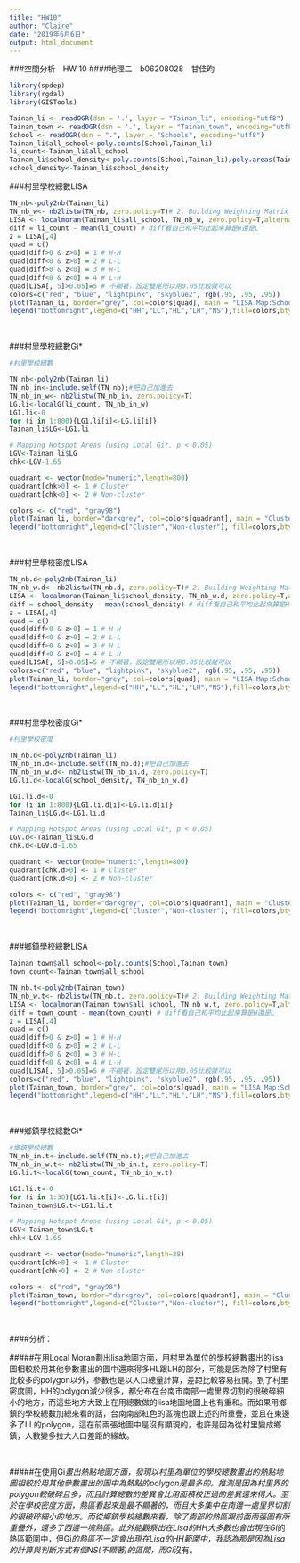 ```yaml
---
title: "HW10"
author: "Claire"
date: "2019年6月6日"
output: html_document
---
```

###空間分析　HW 10
####地理二　b06208028　甘佳昀

```r
library(spdep)
library(rgdal)
library(GISTools)

Tainan_li <- readOGR(dsn = '.', layer = "Tainan_li", encoding="utf8")
Tainan_town <- readOGR(dsn = '.', layer = "Tainan_town", encoding="utf8")
School <- readOGR(dsn = ".", layer = "Schools", encoding="utf8")
Tainan_li$all_school<-poly.counts(School,Tainan_li)
li_count<-Tainan_li$all_school
Tainan_li$school_density<-poly.counts(School,Tainan_li)/poly.areas(Tainan_li)*10^6
school_density<-Tainan_li$school_density
```

###村里學校總數LISA
```r
TN_nb<-poly2nb(Tainan_li)
TN_nb_w<- nb2listw(TN_nb, zero.policy=T)# 2. Building Weighting Matrix
LISA <- localmoran(Tainan_li$all_school, TN_nb_w, zero.policy=T,alternative = 'two.sided')
diff = li_count - mean(li_count) # diff看自己和平均比起來算是H還是L
z = LISA[,4]
quad = c()
quad[diff>0 & z>0] = 1 # H-H
quad[diff<0 & z>0] = 2 # L-L
quad[diff>0 & z<0] = 3 # H-L
quad[diff<0 & z<0] = 4 # L-H
quad[LISA[, 5]>0.05]=5 # 不顯著，設定雙尾所以用0.05比較就可以
colors=c("red", "blue", "lightpink", "skyblue2", rgb(.95, .95, .95))
plot(Tainan_li, border="grey", col=colors[quad], main = "LISA Map:School counts by li")
legend("bottomright",legend=c("HH","LL","HL","LH","NS"),fill=colors,bty="n",cex=0.7,y.intersp=1,x.intersp=1)

```
<br/>

###村里學校總數Gi*
```r
#村里學校總數

TN_nb<-poly2nb(Tainan_li)
TN_nb_in<-include.self(TN_nb);#把自己加進去
TN_nb_in_w<- nb2listw(TN_nb_in, zero.policy=T)
LG.li<-localG(li_count, TN_nb_in_w)
LG1.li<-0
for (i in 1:800){LG1.li[i]<-LG.li[i]}
Tainan_li$LG<-LG1.li

# Mapping Hotspot Areas (using Local Gi*, p < 0.05)
LGV<-Tainan_li$LG
chk<-LGV-1.65

quadrant <- vector(mode="numeric",length=800)
quadrant[chk>0] <- 1 # Cluster
quadrant[chk<0] <- 2 # Non-cluster

colors <- c("red", "gray98")
plot(Tainan_li, border="darkgrey", col=colors[quadrant], main = "Cluster Map: School counts by li")
legend("bottomright",legend=c("Cluster","Non-cluster"), fill=colors,bty="n",cex=0.7,y.intersp=1,x.intersp=1)
```

<br/>

###村里學校密度LISA
```r
TN_nb.d<-poly2nb(Tainan_li)
TN_nb_w.d<- nb2listw(TN_nb.d, zero.policy=T)# 2. Building Weighting Matrix
LISA <- localmoran(Tainan_li$school_density, TN_nb_w.d, zero.policy=T,alternative = 'two.sided')
diff = school_density - mean(school_density) # diff看自己和平均比起來算是H還是L
z = LISA[,4]
quad = c()
quad[diff>0 & z>0] = 1 # H-H
quad[diff<0 & z>0] = 2 # L-L
quad[diff>0 & z<0] = 3 # H-L
quad[diff<0 & z<0] = 4 # L-H
quad[LISA[, 5]>0.05]=5 # 不顯著，設定雙尾所以用0.05比較就可以
colors=c("red", "blue", "lightpink", "skyblue2", rgb(.95, .95, .95))
plot(Tainan_li, border="grey", col=colors[quad], main = "LISA Map:School counts by li")
legend("bottomright",legend=c("HH","LL","HL","LH","NS"),fill=colors,bty="n",cex=0.7,y.intersp=1,x.intersp=1)
```
<br/>


###村里學校密度Gi*
```r
#村里學校密度

TN_nb.d<-poly2nb(Tainan_li)
TN_nb_in.d<-include.self(TN_nb.d);#把自己加進去
TN_nb_in_w.d<- nb2listw(TN_nb_in.d, zero.policy=T)
LG.li.d<-localG(school_density, TN_nb_in_w.d)

LG1.li.d<-0
for (i in 1:800){LG1.li.d[i]<-LG.li.d[i]}
Tainan_li$LG.d<-LG1.li.d

# Mapping Hotspot Areas (using Local Gi*, p < 0.05)
LGV.d<-Tainan_li$LG.d
chk.d<-LGV.d-1.65

quadrant <- vector(mode="numeric",length=800)
quadrant[chk.d>0] <- 1 # Cluster
quadrant[chk.d<0] <- 2 # Non-cluster

colors <- c("red", "gray98")
plot(Tainan_li, border="darkgrey", col=colors[quadrant], main = "Cluster Map: School density by li")
legend("bottomright",legend=c("Cluster","Non-cluster"), fill=colors,bty="n",cex=0.7,y.intersp=1,x.intersp=1)
```

<br/>

###鄉鎮學校總數LISA
```r
Tainan_town$all_school<-poly.counts(School,Tainan_town)
town_count<-Tainan_town$all_school

TN_nb.t<-poly2nb(Tainan_town)
TN_nb_w.t<- nb2listw(TN_nb.t, zero.policy=T)# 2. Building Weighting Matrix
LISA <- localmoran(Tainan_town$all_school, TN_nb_w.t, zero.policy=T,alternative = 'two.sided')
diff = town_count - mean(town_count) # diff看自己和平均比起來算是H還是L
z = LISA[,4]
quad = c()
quad[diff>0 & z>0] = 1 # H-H
quad[diff<0 & z>0] = 2 # L-L
quad[diff>0 & z<0] = 3 # H-L
quad[diff<0 & z<0] = 4 # L-H
quad[LISA[, 5]>0.05]=5 # 不顯著，設定雙尾所以用0.05比較就可以
colors=c("red", "blue", "lightpink", "skyblue2", rgb(.95, .95, .95))
plot(Tainan_town, border="grey", col=colors[quad], main = "LISA Map:School counts by li")
legend("bottomright",legend=c("HH","LL","HL","LH","NS"),fill=colors,bty="n",cex=0.7,y.intersp=1,x.intersp=1)
```

<br/>

###鄉鎮學校總數Gi*
```r
#鄉鎮學校總數
TN_nb_in.t<-include.self(TN_nb.t);#把自己加進去
TN_nb_in_w.t<- nb2listw(TN_nb_in.t, zero.policy=T)
LG.li.t<-localG(town_count, TN_nb_in_w.t)

LG1.li.t<-0
for (i in 1:38){LG1.li.t[i]<-LG.li.t[i]}
Tainan_town$LG.t<-LG1.li.t

# Mapping Hotspot Areas (using Local Gi*, p < 0.05)
LGV<-Tainan_town$LG.t
chk<-LGV-1.65

quadrant <- vector(mode="numeric",length=38)
quadrant[chk>0] <- 1 # Cluster
quadrant[chk<0] <- 2 # Non-cluster

colors <- c("red", "gray98")
plot(Tainan_town, border="darkgrey", col=colors[quadrant], main = "Cluster Map: School counts by li")
legend("bottomright",legend=c("Cluster","Non-cluster"), fill=colors,bty="n",cex=0.7,y.intersp=1,x.intersp=1)
```
<br/>

####分析：
<br/>


#####在用Local Moran劃出lisa地圖方面，用村里為單位的學校總數畫出的lisa圖相較於用其他參數畫出的圖中還來得多HL跟LH的部分，可能是因為除了村里有比較多的polygon以外，參數也是以人口總量計算，差距比較容易拉開。到了村里密度圖，HH的polygon減少很多，都分布在台南市南部一處里界切割的很破碎細小的地方，而這些地方大致上在用總數做的lisa地圖地圖上也有重和。而如果用鄉鎮的學校總數加總來看的話，台南南部紅色的區塊也跟上述的所重疊，並且在東邊多了LL的polygon，這在前兩張地圖中是沒有顯現的，也許是因為從村里變成鄉鎮，人數變多拉大人口差距的緣故。


<br/>


#####在使用Gi*畫出熱點地圖方面，發現以村里為單位的學校總數畫出的熱點地圖相較於用其他參數畫出的圖中為熱點的polygon是最多的。推測是因為村里界的polygon較破碎且多，而且計算總數的差異會比用面積校正過的差異還來得大。至於在學校密度方面，熱區看起來是最不顯著的，而且大多集中在南邊一處里界切割的很破碎細小的地方。而從鄉鎮學校總數來看，除了南部的熱區跟前面兩張圖有所重疊外，還多了西邊一塊熱區。此外能觀察出在Lisa的HH大多數也會出現在Gi*的熱區範圍中，但Gi*的熱區不一定會出現在Lisa的HH範圍中，我認為那是因為Lisa的計算與判斷方式有個NS(不顯著)的區間，而Gi*沒有。





















